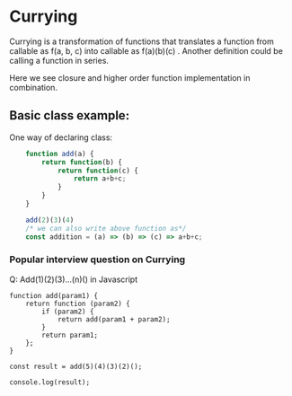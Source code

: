 
<Meta title="JavaScript/Currying" />

# Currying

Currying is a transformation of functions that translates a function from callable as f(a, b, c) into callable as f(a)(b)(c) .
Another definition could be calling a function in series.

Here we see closure and higher order function implementation in combination.

## Basic class example:
One way of declaring class:
```js
    function add(a) {
        return function(b) {
            return function(c) {
                return a+b+c;
            }
        }
    }

    add(2)(3)(4)
    /* we can also write above function as*/
    const addition = (a) => (b) => (c) => a+b+c;
```

### Popular interview question on Currying
Q: Add(1)(2)(3)…(n)() in Javascript 

```JS
function add(param1) {
	return function (param2) {
		if (param2) {
			return add(param1 + param2);
		}
		return param1;
	};
}

const result = add(5)(4)(3)(2)();

console.log(result);

```